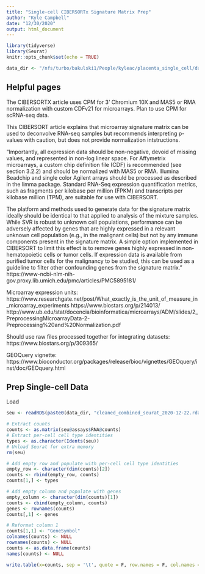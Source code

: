 ```yaml
---
title: "Single-cell CIBERSORTx Signature Matrix Prep"
author: "Kyle Campbell"
date: "12/30/2020"
output: html_document
---
```


```r
library(tidyverse)
library(Seurat)
knitr::opts_chunk$set(echo = TRUE)

data_dir <- "/nfs/turbo/bakulski1/People/kyleac/placenta_single_cell/data/"
```

## Helpful pages
The CIBERSORTX article uses CPM for 3' Chromium 10X and MAS5 or RMA normalization with custom CDFv21 for microarrays. Plan to use CPM for scRNA-seq data.

This CIBERSORT article explains that microarray signature matrix can be used to deconvolve RNA-seq samples but recommends interpreting p-values with caution, but does not provide normalization intstructions.

"Importantly, all expression data should be non-negative, devoid of missing values, and represented in non-log linear space. For Affymetrix microarrays, a custom chip definition file (CDF) is recommended (see section 3.2.2) and should be normalized with MAS5 or RMA. Illumina Beadchip and single color Agilent arrays should be processed as described in the limma package. Standard RNA-Seq expression quantification metrics, such as fragments per kilobase per million (FPKM) and transcripts per kilobase million (TPM), are suitable for use with CIBERSORT.

The platform and methods used to generate data for the signature matrix ideally should be identical to that applied to analysis of the mixture samples. While SVR is robust to unknown cell populations, performance can be adversely affected by genes that are highly expressed in a relevant unknown cell population (e.g., in the malignant cells) but not by any immune components present in the signature matrix. A simple option implemented in CIBERSORT to limit this effect is to remove genes highly expressed in non-hematopoietic cells or tumor cells. If expression data is available from purified tumor cells for the malignancy to be studied, this can be used as a guideline to filter other confounding genes from the signature matrix."
https://www-ncbi-nlm-nih-gov.proxy.lib.umich.edu/pmc/articles/PMC5895181/

Microarray expression units:
https://www.researchgate.net/post/What_exactly_is_the_unit_of_measure_in_microarray_experiments
https://www.biostars.org/p/214013/
http://www.ub.edu/stat/docencia/bioinformatica/microarrays/ADM/slides/2_PreprocessingMicroarrayData-2-Preprocessing%20and%20Normalization.pdf

Should use raw files processed together for integrating datasets:
https://www.biostars.org/p/309365/

GEOQuery vignette:
https://www.bioconductor.org/packages/release/bioc/vignettes/GEOquery/inst/doc/GEOquery.html


## Prep Single-cell Data

Load
```r
seu <- readRDS(paste0(data_dir, "cleaned_combined_seurat_2020-12-22.rda"))
```

```r
# Extract counts
counts <- as.matrix(seu@assays$RNA@counts)
# Extract per-cell cell type identities
types <- as.character(Idents(seu))
# Unload Seurat for extra memory
rm(seu)

# Add empty row and populate with per-cell cell type identities
empty_row <- character(dim(counts)[2])
counts <- rbind(empty_row, counts)
counts[1,] <- types

# Add empty column and populate with genes
empty_column <- character(dim(counts)[1])
counts <- cbind(empty_column, counts)
genes <- rownames(counts)
counts[,1] <- genes

# Reformat column 1
counts[1,1] <- "GeneSymbol"
colnames(counts) <- NULL
rownames(counts) <- NULL
counts <- as.data.frame(counts)
names(counts) <- NULL
```

```r
write.table(x=counts, sep = '\t', quote = F, row.names = F, col.names = F, file = paste0(data_dir, "KC_Pique-Regi_sc_signature_matrix_input_", Sys.Date(), ".txt"))
```